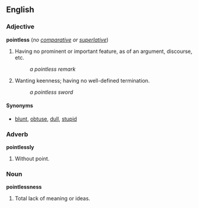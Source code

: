 ==English==

===Adjective===
'''pointless''' (''no [[comparative]] or [[superlative]]'')
# Having no prominent or important feature, as of an argument, discourse, etc.
#:''a pointless remark''
# Wanting keenness; having no well-defined termination.
#:''a pointless sword''

====Synonyms====
*[[blunt]], [[obtuse]], [[dull]], [[stupid]]

===Adverb===
'''pointlessly'''
# Without point.

===Noun===
'''pointlessness'''
# Total lack of meaning or ideas.